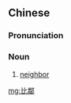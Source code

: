 {{also|比邻}}
==Chinese==
{{zh-forms|s=比邻}}

===Pronunciation===
{{zh-pron
|m=bǐlín,bìlín
|cat=n
}}

===Noun===
{{zh-noun}}

# [[neighbor]]

[[mg:比鄰]]